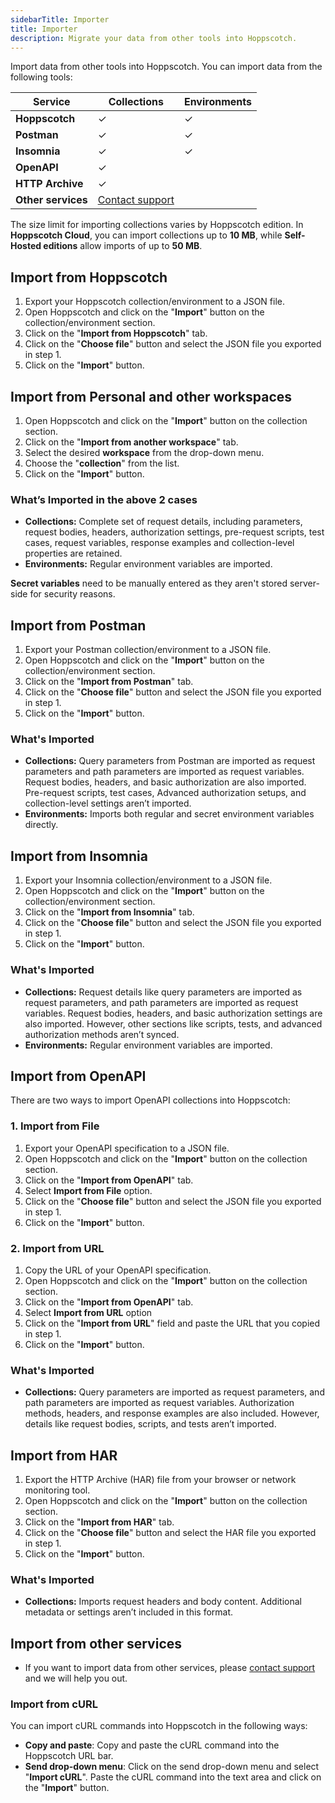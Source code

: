 ```yaml
---
sidebarTitle: Importer
title: Importer
description: Migrate your data from other tools into Hoppscotch.
---
```


Import data from other tools into Hoppscotch. You can import data from the following tools:

| Service            | Collections                                         | Environments |
| ------------------ | --------------------------------------------------- | ------------ |
| **Hoppscotch**     | ✓                                                   | ✓            |
| **Postman**        | ✓                                                   | ✓            |
| **Insomnia**       | ✓                                                   | ✓            |
| **OpenAPI**        | ✓                                                   |              |
| **HTTP Archive**   | ✓                                                   |              |
| **Other services** | [Contact support](/support/getting-started/contact) |              |

<Note> The size limit for importing collections varies by Hoppscotch edition. In **Hoppscotch Cloud**, you can import collections up to **10 MB**, while **Self-Hosted editions** allow imports of up to **50 MB**. </Note>

## Import from Hoppscotch

1. Export your Hoppscotch collection/environment to a JSON file.
2. Open Hoppscotch and click on the "**Import**" button on the collection/environment section.
3. Click on the "**Import from Hoppscotch**" tab.
4. Click on the "**Choose file**" button and select the JSON file you exported in step 1.
5. Click on the "**Import**" button.

## Import from Personal and other workspaces

1. Open Hoppscotch and click on the "**Import**" button on the collection section.
2. Click on the "**Import from another workspace**" tab.
3. Select the desired **workspace** from the drop-down menu.
4. Choose the "**collection**" from the list.
5. Click on the "**Import**" button.

### <Icon icon="download" iconType="solid" />  What’s Imported in the above 2 cases
- **Collections:** Complete set of request details, including parameters, request bodies, headers, authorization settings, pre-request scripts, test cases, request variables, response examples and collection-level properties are retained.
- **Environments:** Regular environment variables are imported.

<Info> **Secret variables** need to be manually entered as they aren't stored server-side for security reasons. </Info>

## Import from Postman

1. Export your Postman collection/environment to a JSON file.
2. Open Hoppscotch and click on the "**Import**" button on the collection/environment section.
3. Click on the "**Import from Postman**" tab.
4. Click on the "**Choose file**" button and select the JSON file you exported in step 1.
5. Click on the "**Import**" button.

### <Icon icon="download" iconType="solid" />  What's Imported
- **Collections:** Query parameters from Postman are imported as request parameters and path parameters are imported as request variables. Request bodies, headers, and basic authorization are also imported. Pre-request scripts, test cases, Advanced authorization setups, and collection-level settings aren’t imported.
- **Environments:** Imports both regular and secret environment variables directly.

## Import from Insomnia

1. Export your Insomnia collection/environment to a JSON file.
2. Open Hoppscotch and click on the "**Import**" button on the collection/environment section.
3. Click on the "**Import from Insomnia**" tab.
4. Click on the "**Choose file**" button and select the JSON file you exported in step 1.
5. Click on the "**Import**" button.

### <Icon icon="download" iconType="solid" />  What's Imported
- **Collections:** Request details like query parameters are imported as request parameters, and path parameters are imported as request variables. Request bodies, headers, and basic authorization settings are also imported. However, other sections like scripts, tests, and advanced authorization methods aren’t synced.
- **Environments:** Regular environment variables are imported.

## Import from OpenAPI

There are two ways to import OpenAPI collections into Hoppscotch:

### 1. Import from File
1. Export your OpenAPI specification to a JSON file.
2. Open Hoppscotch and click on the "**Import**" button on the collection section.
3. Click on the "**Import from OpenAPI**" tab.
4. Select **Import from File** option.
5. Click on the "**Choose file**" button and select the JSON file you exported in step 1.
6. Click on the "**Import**" button.

### 2. Import from URL
1. Copy the URL of your OpenAPI specification.
2. Open Hoppscotch and click on the "**Import**" button on the collection section.
3. Click on the "**Import from OpenAPI**" tab.
4. Select **Import from URL** option
5. Click on the "**Import from URL**" field and paste the URL that you copied in step 1.
6. Click on the "**Import**" button.

### <Icon icon="download" iconType="solid" />  What's Imported
- **Collections:** Query parameters are imported as request parameters, and path parameters are imported as request variables. Authorization methods, headers, and response examples are also included. However, details like request bodies, scripts, and tests aren’t imported.

## Import from HAR

1. Export the HTTP Archive (HAR) file from your browser or network monitoring tool.
2. Open Hoppscotch and click on the "**Import**" button on the collection section.
3. Click on the "**Import from HAR**" tab.
4. Click on the "**Choose file**" button and select the HAR file you exported in step 1.
5. Click on the "**Import**" button.

### <Icon icon="download" iconType="solid" />  What's Imported
- **Collections:** Imports request headers and body content. Additional metadata or settings aren’t included in this format.

## Import from other services

- If you want to import data from other services, please [contact support](/support/getting-started/contact) and we will help you out.

### Import from cURL

You can import cURL commands into Hoppscotch in the following ways:

- **Copy and paste**: Copy and paste the cURL command into the Hoppscotch URL bar.
- **Send drop-down menu**: Click on the send drop-down menu and select "**Import cURL**". Paste the cURL command into the text area and click on the "**Import**" button.